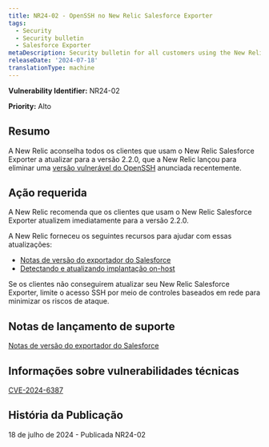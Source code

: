 ```yaml
---
title: NR24-02 - OpenSSH no New Relic Salesforce Exporter
tags:
  - Security
  - Security bulletin
  - Salesforce Exporter
metaDescription: Security bulletin for all customers using the New Relic Salesforce Exporter.
releaseDate: '2024-07-18'
translationType: machine
---
```


<DNT>**Vulnerability Identifier:**</DNT> NR24-02

<DNT>**Priority:**</DNT> Alto

## Resumo

A New Relic aconselha todos os clientes que usam o New Relic Salesforce Exporter a atualizar para a versão 2.2.0, que a New Relic lançou para eliminar uma [versão vulnerável do OpenSSH](https://nvd.nist.gov/vuln/detail/CVE-2024-6387) anunciada recentemente.

## Ação requerida

A New Relic recomenda que os clientes que usam o New Relic Salesforce Exporter atualizem imediatamente para a versão 2.2.0.

A New Relic forneceu os seguintes recursos para ajudar com essas atualizações:

* [Notas de versão do exportador do Salesforce](https://github.com/newrelic/newrelic-salesforce-exporter/releases/tag/2.2.0)
* [Detectando e atualizando implantação on-host](https://github.com/newrelic/newrelic-salesforce-exporter?tab=readme-ov-file#upgrading-on-host-deployments)

Se os clientes não conseguirem atualizar seu New Relic Salesforce Exporter, limite o acesso SSH por meio de controles baseados em rede para minimizar os riscos de ataque.

## Notas de lançamento de suporte

[Notas de versão do exportador do Salesforce](https://github.com/newrelic/newrelic-salesforce-exporter/releases/tag/2.2.0)

## Informações sobre vulnerabilidades técnicas

[CVE-2024-6387](https://cve.mitre.org/cgi-bin/cvename.cgi?name=CVE-2024-6387)

## História da Publicação

18 de julho de 2024 - Publicada NR24-02
